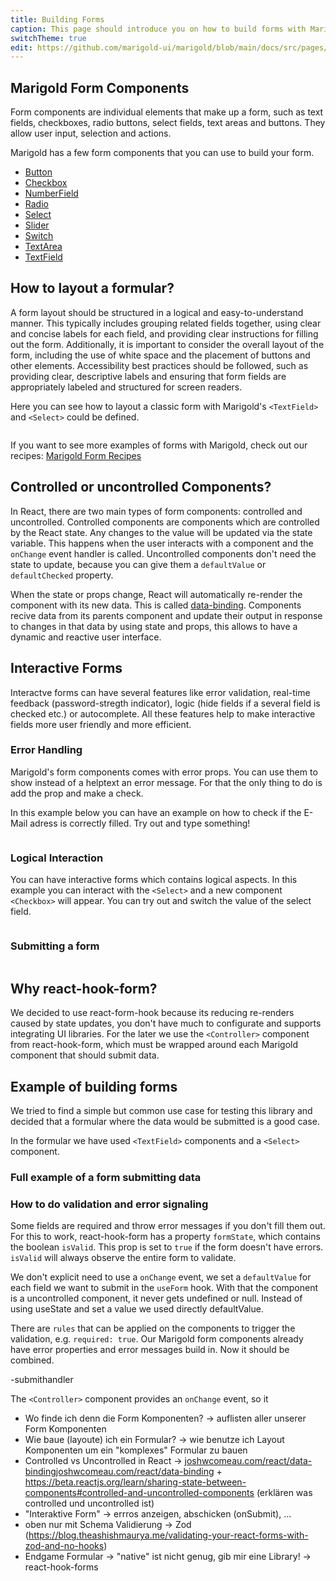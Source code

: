 ```yaml
---
title: Building Forms
caption: This page should introduce you on how to build forms with Marigold.
switchTheme: true
edit: https://github.com/marigold-ui/marigold/blob/main/docs/src/pages/building-forms.mdx
---
```


## Marigold Form Components

Form components are individual elements that make up a form, such as text fields, checkboxes, radio buttons, select fields, text areas and buttons. They allow user input, selection and actions.

Marigold has a few form components that you can use to build your form.

- [Button](/components/button)
- [Checkbox](/components/checkbox)
- [NumberField](/components/number-field)
- [Radio](/components/radio)
- [Select](/components/select)
- [Slider](/components/slider)
- [Switch](/components/switch)
- [TextArea](/components/text-area)
- [TextField](/components/text-field)

## How to layout a formular?

A form layout should be structured in a logical and easy-to-understand manner.
This typically includes grouping related fields together, using clear and concise labels for each field, and providing clear instructions for filling out the form. Additionally, it is important to consider the overall layout of the form, including the use of white space and the placement of buttons and other elements.
Accessibility best practices should be followed, such as providing clear, descriptive labels and ensuring that form fields are appropriately labeled and structured for screen readers.

Here you can see how to layout a classic form with Marigold's `<TextField>` and `<Select>` could be defined.

```tsx preview file=concepts/layout-forms.demo.tsx

```

If you want to see more examples of forms with Marigold, check out our recipes: [ Marigold Form Recipes](/recipes/form-recipes)

## Controlled or uncontrolled Components?

In React, there are two main types of form components: controlled and uncontrolled.
Controlled components are components which are controlled by the React state. Any changes to the value will be updated via the state variable. This happens when the user interacts with a component and the `onChange` event handler is called.
Uncontrolled components don't need the state to update, because you can give them a `defaultValue` or `defaultChecked` property.

When the state or props change, React will automatically re-render the component with its new data. This is called [data-binding](https://www.joshwcomeau.com/react/data-binding/). Components recive data from its parents component and update their output in response to changes in that data by using state and props, this allows to have a dynamic and reactive user interface.

## Interactive Forms

Interactve forms can have several features like error validation, real-time feedback (password-stregth indicator), logic (hide fields if a several field is checked etc.) or autocomplete.
All these features help to make interactive fields more user friendly and more efficient.

### Error Handling

Marigold's form components comes with error props. You can use them to show instead of a helptext an error message. For that the only thing to do is add the prop and make a check.

In this example below you can have an example on how to check if the E-Mail adress is correctly filled.
Try out and type something!

```tsx preview file=concepts/error-handling.demo.tsx

```

### Logical Interaction

You can have interactive forms which contains logical aspects. In this example you can interact with the `<Select>` and a new component `<Checkbox>` will appear. You can try out and switch the value of the select field.

```tsx preview file=concepts/logical-interaction.demo.tsx

```

### Submitting a form

```tsx preview file=concepts/building-forms-zod.demo.tsx

```

## Why react-hook-form?

We decided to use react-form-hook because its reducing re-renders caused by state updates, you don't have much to configurate and supports integrating UI libraries.
For the later we use the `<Controller>` component from react-hook-form, which must be wrapped around each Marigold component that should submit data.

## Example of building forms

We tried to find a simple but common use case for testing this library and decided that a formular where the data would be submitted is a good case.

In the formular we have used `<TextField>` components and a `<Select>` component.

### Full example of a form submitting data

### How to do validation and error signaling

Some fields are required and throw error messages if you don't fill them out.
For this to work, react-hook-form has a property `formState`, which contains the boolean `isValid`. This prop is set to `true` if the form doesn't have errors. `isValid` will always observe the entire form to validate.

We don't explicit need to use a `onChange` event, we set a `defaultValue` for each field we want to submit in the `useForm` hook. With that the component is a uncontrolled component, it never gets undefined or null. Instead of using useState and set a value we used directly defaultValue.

There are `rules` that can be applied on the components to trigger the validation, e.g. `required: true`. Our Marigold form components already have error properties and error messages build in. Now it should be combined.

-submithandler

The `<Controller>` component provides an `onChange` event, so it

- Wo finde ich denn die Form Komponenten? -> auflisten aller unserer Form Komponenten
- Wie baue (layoute) ich ein Formular? -> wie benutze ich Layout Komponenten um ein "komplexes" Formular zu bauen
- Controlled vs Uncontrolled in React -> [joshwcomeau.com/react/data-binding](https://www.joshwcomeau.com/react/data-binding/)[joshwcomeau.com/react/data-binding](https://www.joshwcomeau.com/react/data-binding/) + https://beta.reactjs.org/learn/sharing-state-between-components#controlled-and-uncontrolled-components (erklären was controlled und uncontrolled ist)
- "Interaktive Form" -> errros anzeigen, abschicken (onSubmit), ...
- oben nur mit Schema Validierung -> Zod (https://blog.theashishmaurya.me/validating-your-react-forms-with-zod-and-no-hooks)
- Endgame Formular -> "native" ist nicht genug, gib mir eine Library! -> react-hook-forms

